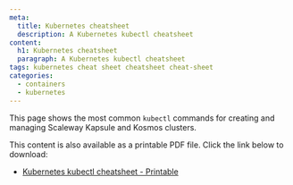 ```yaml
---
meta:
  title: Kubernetes cheatsheet
  description: A Kubernetes kubectl cheatsheet
content:
  h1: Kubernetes cheatsheet
  paragraph: A Kubernetes kubectl cheatsheet
tags: kubernetes cheat sheet cheatsheet cheat-sheet
categories:
  - containers
  - kubernetes
---
```

This page shows the most common `kubectl` commands for creating and managing Scaleway Kapsule and Kosmos clusters.

<Macro id="iam-requirements" />

<Lightbox src="scaleway-kubernetes-cheatsheet.webp" alt="" size="large" />

<Message type="tip">
  This content is also available as a printable PDF file. Click the link below to download:

  - [Kubernetes kubectl cheatsheet - Printable](scaleway-kubernetes-cheatsheet.pdf)
</Message>